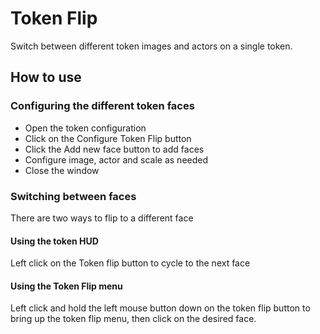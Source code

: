 
# Token Flip

Switch between different token images and actors on a single token.

## How to use

<ImageButBetter src="/public/images/Token-Flip/Tfconfig.png" alt="Token Flip Configuration Button" width={2000} height={2000} className={styles.wikiimage}/>

### Configuring the different token faces

- Open the token configuration
- Click on the Configure Token Flip button
- Click the Add new face button to add faces
- Configure image, actor and scale as needed
- Close the window
<ImageButBetter src="/public/images/Token-Flip/Tfwindow.png" alt="Token Flip Configuration Window" width={2000} height={2000} className={styles.wikiimage}/>

### Switching between faces

There are two ways to flip to a different face

#### Using the token HUD

Left click on the Token flip
button to cycle to the next face

#### Using the Token Flip menu

<ImageButBetter src="/public/images/Token-Flip/Tfhud.png" alt="Token Flip button in the token HUD" width={2000} height={2000} className={styles.wikiimagesmall}/>
<ImageButBetter src="/public/images/Token-Flip/Tfhudmenu.png" alt="Token Flip HUD Menu" width={2000} height={2000} className={styles.wikiimagesmall}/>

Left click
and hold the left mouse button down on the token flip button to bring up
the token flip menu, then click on the desired face.

